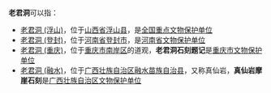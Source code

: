 '''老君洞'''可以指：
* [[老君洞_(浮山)|老君洞 (浮山)]]，位于[[山西省|山西省]][[浮山县|浮山县]]，是[[全国重点文物保护单位|全国重点文物保护单位]]
* [[老君洞_(登封)|老君洞 (登封)]]，位于[[河南省|河南省]][[登封市|登封市]]，是[[河南省文物保护单位|河南省文物保护单位]]
* [[老君洞_(重庆)|老君洞 (重庆)]]，位于[[重庆市|重庆市]][[南岸区|南岸区]]的道观，'''老君洞石刻题记'''是[[重庆市文物保护单位|重庆市文物保护单位]]
* [[老君洞_(融水)|老君洞 (融水)]]，位于[[广西壮族自治区|广西壮族自治区]][[融水苗族自治县|融水苗族自治县]]，又称真仙岩，'''真仙岩摩崖石刻'''是[[广西壮族自治区文物保护单位|广西壮族自治区文物保护单位]]

{{disambig|lao|cat=三字地名消歧义}}